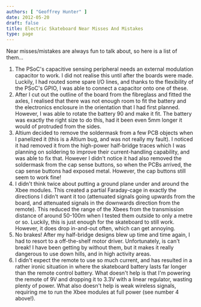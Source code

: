 ```yaml
---
authors: [ "Geoffrey Hunter" ]
date: 2012-05-20
draft: false
title: Electric Skateboard Near Misses And Mistakes
type: page
---
```



Near misses/mistakes are always fun to talk about, so here is a list of them...

1. The PSoC's capacitive sensing peripheral needs an external modulation capacitor to work. I did not realise this until after the boards were made. Luckily, I had routed some spare I/O lines, and thanks to the flexibility of the PSoC's GPIO, I was able to connect a capacitor onto one of these.
2. After I cut out the outline of the board from the fibreglass and fitted the axles, I realised that there was not enough room to fit the battery and the electronics enclosure in the orientation that I had first planned. However, I was able to rotate the battery 90 and make it fit. The battery was exactly the right size to do this, had it been even 5mm longer it would of protruded from the sides.
3. Altium decided to remove the soldermask from a few PCB objects when I panelized it (this is a Altium bug, and was not really my fault). I noticed it had removed it from the high-power half-bridge traces which I was planning on soldering to improve their current-handling capability, and was able to fix that. However I didn't notice it had also removed the soldermask from the cap sense buttons, so when the PCBs arrived, the cap sense buttons had exposed metal. However, the cap buttons still seem to work fine!
4. I didn't think twice about putting a ground plane under and around the Xbee modules. This created a partial Faraday-cage in exactly the directions I didn't want it too (attenuated signals going upwards from the board, and attenuated signals in the downwards direction from the remote). This reduced the range of the Xbees from the transmission distance of around 50-100m when I tested them outside to only a metre or so. Luckily, this is just enough for the skateboard to still work. However, it does drop in-and-out often, which can get annoying.
5. No brakes! After my half-bridge designs blew up time and time again, I had to resort to a off-the-shelf motor driver. Unfortunately, is can't break! I have been getting by without them, but it makes it really dangerous to use down hills, and in high activity areas.
6. I didn't expect the remote to use so much current, and has resulted in a rather ironic situation in where the skateboard battery lasts far longer than the remote control battery.  What doesn't help is that I'm powering the remote of 9V and dropping it to 3.3V with a linear regulator, wasting plenty of power. What also doesn't help is weak wireless signals, requiring me to run the Xbee modules at full power (see number 4 above!).
